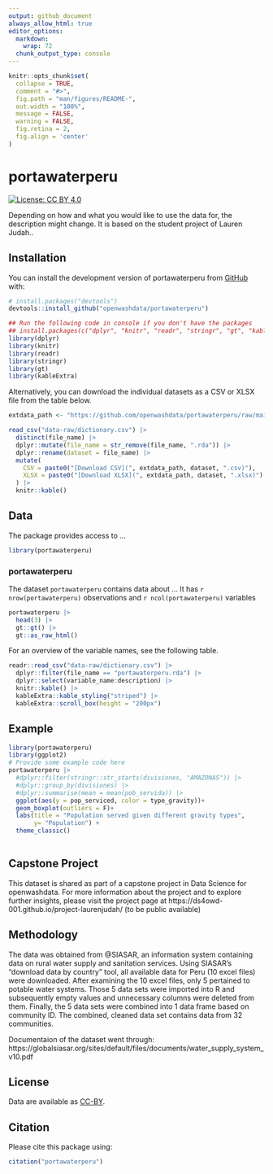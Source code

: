 ```yaml
---
output: github_document
always_allow_html: true
editor_options: 
  markdown: 
    wrap: 72
  chunk_output_type: console
---
```


<!-- README.md is generated from README.Rmd. Please edit that file -->

```r
knitr::opts_chunk$set(
  collapse = TRUE,
  comment = "#>",
  fig.path = "man/figures/README-",
  out.width = "100%",
  message = FALSE,
  warning = FALSE,
  fig.retina = 2,
  fig.align = 'center'
)
```

# portawaterperu

<!-- badges: start -->

[![License: CC BY
4.0](https://img.shields.io/badge/License-CC_BY_4.0-lightgrey.svg)](https://creativecommons.org/licenses/by/4.0/)

<!-- badges: end -->

Depending on how and what you would like to use the data for, the
description might change. It is based on the student project of Lauren
Judah..

## Installation

You can install the development version of portawaterperu from
[GitHub](https://github.com/) with:

``` r
# install.packages("devtools")
devtools::install_github("openwashdata/portawaterperu")
```

```r
## Run the following code in console if you don't have the packages
## install.packages(c("dplyr", "knitr", "readr", "stringr", "gt", "kableExtra"))
library(dplyr)
library(knitr)
library(readr)
library(stringr)
library(gt)
library(kableExtra)
```

Alternatively, you can download the individual datasets as a CSV or XLSX
file from the table below.

```r

extdata_path <- "https://github.com/openwashdata/portawaterperu/raw/main/inst/extdata/"

read_csv("data-raw/dictionary.csv") |> 
  distinct(file_name) |> 
  dplyr::mutate(file_name = str_remove(file_name, ".rda")) |> 
  dplyr::rename(dataset = file_name) |> 
  mutate(
    CSV = paste0("[Download CSV](", extdata_path, dataset, ".csv)"),
    XLSX = paste0("[Download XLSX](", extdata_path, dataset, ".xlsx)")
  ) |> 
  knitr::kable()

```

## Data

The package provides access to ...

```r
library(portawaterperu)
```

### portawaterperu

The dataset `portawaterperu` contains data about ... It has
`r nrow(portawaterperu)` observations and `r ncol(portawaterperu)`
variables

```r
portawaterperu |> 
  head(3) |> 
  gt::gt() |>
  gt::as_raw_html()
```

For an overview of the variable names, see the following table.

```r
readr::read_csv("data-raw/dictionary.csv") |>
  dplyr::filter(file_name == "portawaterperu.rda") |>
  dplyr::select(variable_name:description) |> 
  knitr::kable() |> 
  kableExtra::kable_styling("striped") |> 
  kableExtra::scroll_box(height = "200px")
```

## Example

```r
library(portawaterperu)
library(ggplot2)
# Provide some example code here
portawaterperu |> 
  #dplyr::filter(stringr::str_starts(divisiones, "AMAZONAS")) |>
  #dplyr::group_by(divisiones) |> 
  #dplyr::summarise(mean = mean(pob_servida)) |> 
  ggplot(aes(y = pop_serviced, color = type_gravity))+
  geom_boxplot(outliers = F)+
  labs(title = "Population served given different gravity types",
       y= "Population") +
  theme_classic()
  
```

## Capstone Project
This dataset is shared as part of a capstone project in Data Science for openwashdata. For more information about the project and to explore further insights, please visit the project page at https://ds4owd-001.github.io/project-laurenjudah/ (to be public available)


## Methodology
The data was obtained from @SIASAR, an information system containing data on rural water supply and sanitation services. Using SIASAR's "download data by country" tool, all available data for Peru (10 excel files) were downloaded. After examining the 10 excel files, only 5 pertained to potable water systems. Those 5 data sets were imported into R and subsequently empty values and unnecessary columns were deleted from them. Finally, the 5 data sets were combined into 1 data frame based on community ID. The combined, cleaned data set contains data from 32 communities.

Documentaion of the dataset went through:
https://globalsiasar.org/sites/default/files/documents/water_supply_system_v10.pdf

## License

Data are available as
[CC-BY](https://github.com/openwashdata/portawaterperu/blob/main/LICENSE.md).

## Citation

Please cite this package using:

```r
citation("portawaterperu")
```
